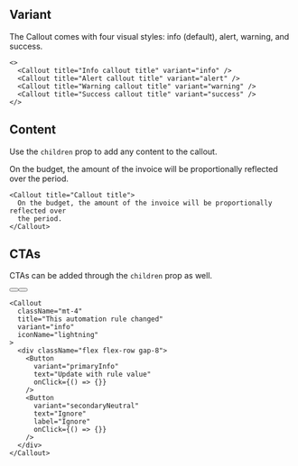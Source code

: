 
## Variant

The Callout comes with four visual styles: info (default), alert, warning, and success.

<Preview className="grid">
  <Callout title="Info callout title" variant="info" />
  <Callout title="Alert callout title" variant="alert" />
  <Callout title="Warning callout title" variant="warning" />
  <Callout title="Success callout title" variant="success" />
</Preview>

```tsx
<>
  <Callout title="Info callout title" variant="info" />
  <Callout title="Alert callout title" variant="alert" />
  <Callout title="Warning callout title" variant="warning" />
  <Callout title="Success callout title" variant="success" />
</>
```

## Content

Use the `children` prop to add any content to the callout.

<Preview className="grid">
  <Callout title="Callout title">
    On the budget, the amount of the invoice will be proportionally reflected
    over the period.
  </Callout>
</Preview>

```tsx
<Callout title="Callout title">
  On the budget, the amount of the invoice will be proportionally reflected over
  the period.
</Callout>
```

## CTAs

CTAs can be added through the `children` prop as well.

<Preview className="grid">
  <Callout
    className="mt-4"
    title="This automation rule changed"
    variant="info"
    iconName="lightning"
  >
    <div className="flex flex-row gap-8">
      <Button variant="primaryInfo" text="Update with rule value" />
      <Button variant="secondaryNeutral" text="Ignore" label="Ignore" />
    </div>
  </Callout>
</Preview>

```tsx
<Callout
  className="mt-4"
  title="This automation rule changed"
  variant="info"
  iconName="lightning"
>
  <div className="flex flex-row gap-8">
    <Button
      variant="primaryInfo"
      text="Update with rule value"
      onClick={() => {}}
    />
    <Button
      variant="secondaryNeutral"
      text="Ignore"
      label="Ignore"
      onClick={() => {}}
    />
  </div>
</Callout>
```
